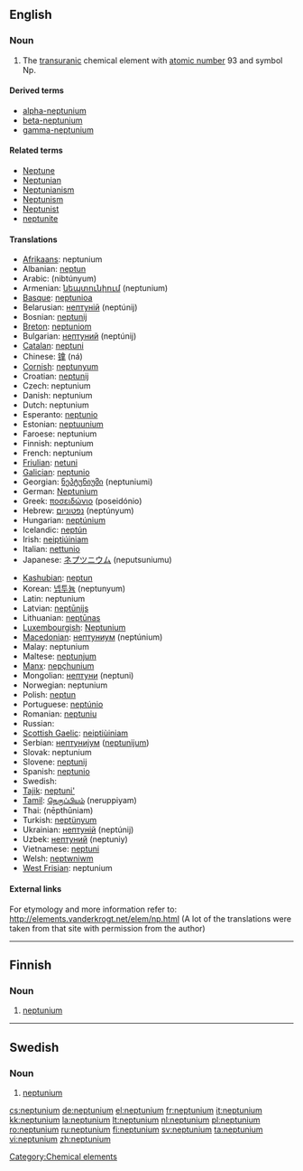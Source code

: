 {{also|Neptunium|neptuunium}}
==English==
{{elements|Np|uranium|U|plutonium|Pu}}

===Noun===
{{en-noun|-}}
{{wikipedia}}

# The [[transuranic]] chemical element with [[atomic number]] 93 and symbol Np.

====Derived terms====
* [[alpha-neptunium]]
* [[beta-neptunium]]
* [[gamma-neptunium]]

====Related terms====
* [[Neptune]]
* [[Neptunian]]
* [[Neptunianism]]
* [[Neptunism]]
* [[Neptunist]]
* [[neptunite]]

====Translations====
{{trans-top|element}}
* [[Afrikaans]]: neptunium
* Albanian: [[neptun]]
* Arabic: {{Arab|[[نبتونيوم]]}} (nibtúnyum) {{m}}
* Armenian: [[նեպտունիում]] (neptunium)
* [[Basque]]: [[neptunioa]]
* Belarusian: [[нептунiй]] (neptúnij) {{m}}
* Bosnian: [[neptunij]]
* [[Breton]]: [[neptuniom]]
* Bulgarian: [[нептуний]] (neptúnij) {{m}}
* [[Catalan]]: [[neptuni]]
* Chinese: [[镎]] (ná)
* [[Cornish]]: [[neptunyum]]
* Croatian: [[neptunij]]
* Czech: neptunium
* Danish: neptunium
* Dutch: neptunium {{n}}
* Esperanto: [[neptunio]]
* Estonian: [[neptuunium]]
* Faroese: neptunium
* Finnish: neptunium
* French: neptunium {{m}}
* [[Friulian]]: [[netuni]]
* [[Galician]]: [[neptunio]]
* Georgian: [[ნეპტუნიუმი]] (neptuniumi)
* German: [[Neptunium]] {{n}}
* Greek: [[ποσειδώνιο]] (poseidónio) {{n}}
* Hebrew: [[נפטוניום]] (neptúnyum)
* Hungarian: [[neptúnium]]
* Icelandic: [[neptún]]
* Irish: [[neiptiúiniam]]
* Italian: [[nettunio]] {{m}}
* Japanese: [[ネプツニウム]] (neputsuniumu)
{{trans-mid}}
* [[Kashubian]]: [[neptun]]
* Korean: [[넵투늄]] (neptunyum)
* Latin: neptunium
* Latvian: [[neptūnijs]]
* Lithuanian: [[neptūnas]]
* [[Luxembourgish]]: [[Neptunium]]
* [[Macedonian]]: [[нептуниум]] (neptúnium) {{m}}
* Malay: neptunium
* Maltese: [[neptunjum]]
* [[Manx]]: [[nepçhunium]]
* Mongolian: [[нептуни]] (neptuni)
* Norwegian: neptunium
* Polish: [[neptun]] {{m}}
* Portuguese: [[neptúnio]] {{m}}
* Romanian: [[neptuniu]] {{n}}
* Russian: {{t|ru|нептуний|tr=neptúnij|m}}
* [[Scottish Gaelic]]: [[neiptiùiniam]]
* Serbian: [[нептуниjум]] ([[neptunijum]]) {{m}}
* Slovak: neptunium
* Slovene: [[neptunij]]
* Spanish: [[neptunio]] {{m}}
* Swedish: {{t|sv|neptunium|n}}
* [[Tajik]]: [[neptuni']]
* [[Tamil]]: [[நெருப்பியம்]] (neruppiyam)
* Thai: {{Thai|[[เนปทูเนียม]]}} (nēpthūniam)
* Turkish: [[neptünyum]]
* Ukrainian: [[нептунiй]] (neptúnij) {{m}}
* Uzbek: [[нептуний]] (neptuniy)
* Vietnamese: [[neptuni]]
* Welsh: [[neptwniwm]]
* [[West Frisian]]: neptunium
{{trans-bottom}}

====External links====
For etymology and more information refer to:
http://elements.vanderkrogt.net/elem/np.html
(A lot of the translations were taken from that site with permission from the author)

[[Category:Chemical elements]]

----

==Finnish==
{{wikipedia|lang=fi}}

===Noun===
{{fi-noun}}

# {{element|lang=fi}} [[#English|neptunium]]


-----

==Swedish==
{{wikipedia|lang=sv}}

===Noun===
{{infl|sv|noun|g=n}}
{{sv-noun-unc-n|2=neptuniumet}}

# {{context|chemical element|lang=sv}} [[#English|neptunium]]

[[cs:neptunium]]
[[de:neptunium]]
[[el:neptunium]]
[[fr:neptunium]]
[[it:neptunium]]
[[kk:neptunium]]
[[la:neptunium]]
[[lt:neptunium]]
[[nl:neptunium]]
[[pl:neptunium]]
[[ro:neptunium]]
[[ru:neptunium]]
[[fi:neptunium]]
[[sv:neptunium]]
[[ta:neptunium]]
[[vi:neptunium]]
[[zh:neptunium]]
